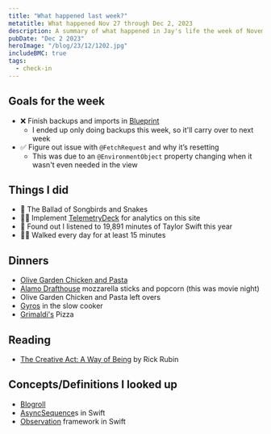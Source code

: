 ```yaml
---
title: "What happened last week?"
metatitle: What happened Nov 27 through Dec 2, 2023
description: A summary of what happened in Jay's life the week of November 27th.  
pubDate: "Dec 2 2023"
heroImage: "/blog/23/12/1202.jpg"
includeBMC: true
tags:
  - check-in
---
```


## Goals for the week

- ❌ Finish backups and imports in [Blueprint](https://blueprint.heyjaywilson.com/)
    - I ended up only doing backups this week, so it'll carry over to next week
- ✅ Figure out issue with `@FetchRequest` and why it’s resetting
    - This was due to an `@EnvironmentObject` property changing when it wasn't even needed in the view

## Things I did

<AffiliateDisclaimer/>

- 🎥 The Ballad of Songbirds and Snakes
- 👨‍💻 Implement <a href="https://dashboard.telemetrydeck.com/registration/organization?referralCode=C3HZBUPWGY9I16YY" class="affiliateLink">TelemetryDeck</a> for analytics on this site
- 🎼 Found out I listened to 19,891 minutes of Taylor Swift this year
- 🚶‍♂️ Walked every day for at least 15 minutes

## Dinners

- [Olive Garden Chicken and Pasta](https://www.themagicalslowcooker.com/slow-cooker-olive-garden-chicken-pasta/)
- [Alamo Drafthouse](https://drafthouse.com) mozzarella sticks and popcorn (this was movie night)
- Olive Garden Chicken and Pasta left overs
- [Gyros](https://tastesbetterfromscratch.com/beef-gyros-slow-cooker-instant-pot/) in the slow cooker
- [Grimaldi's](https://www.grimaldispizzeria.com/) Pizza

## Reading

- [The Creative Act: A Way of Being](https://amzn.to/47tqQr1) by Rick Rubin

## Concepts/Definitions I looked up

- [Blogroll](https://www.thoughtco.com/what-is-blogroll-3476580)
- [AsyncSequence](https://developer.apple.com/videos/play/wwdc2021/10058/)s in Swift
- [Observation](https://developer.apple.com/documentation/observation) framework in Swift